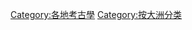 {{Commonscat|Archaeology by continent}}

[[Category:各地考古學|Category:各地考古學]]
[[Category:按大洲分类|Category:按大洲分类]]